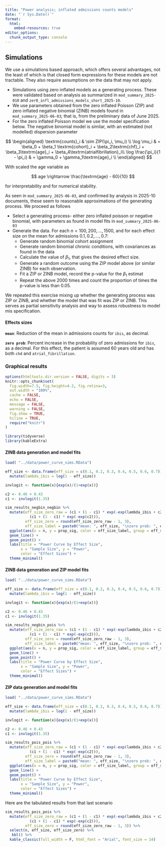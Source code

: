 ```yaml
---
title: "Power analysis; inflated admissions counts models"
date: "`r Sys.Date()`"
format: 
  html: 
    embed-resources: true
editor_options: 
  chunk_output_type: console
---
```


## Simulations

We use a simulations based approach, which offers several advantages, not the least of which is that closed form expressions for these models are not tractable. They also require assumptions on the data that may not apply.

- Simulations using zero inflated models as a generating process. These were validated based on analysis as summarized in `mod_summary_2025-010` and `zer0_infl_admissions_models_short_2025-10`. 
- We use parameters obtained from the zero inflated Poisson (ZIP) and zero inflated negative binomial (ZINB) models found in `mod_summary_2025-06-03`; that is, from the preliminary data of June 2025. 
- For the zero inflated Poisson model we use the model specification below. The negative binomial model is similar, with an estimated (not modelled) dispersion parameter

$$
\begin{aligned}
\textrm{counts}_i & \sim ZIP(\pi_i, \mu_i) \\
\log \mu_i & = \beta_0 + \beta_1 \textrm{cohort}_i + \beta_2\textrm{chf}_i + \beta_3\textrm{age}_i + \beta_4\textrm{atrialfibrillation}_i\\
\log \frac{\pi_i}{1 - \pi_i} & = \gamma_0 + \gamma_1\textrm{age}_i \\
\end{aligned}
$$


With scaled the age variable as 

$$
age \rightarrow \frac{\textrm{age} - 60}{10}
$$ 

for interpretability and for numerical stability.

As seen in `mod_summary_2025-06-03`, and confirmed by analysis in 2025-10 documents, these seem to reasonable approximations of the generating process. We proceed as follows

- Select a generating process- either zero inflated poisson or negative binomial, with parameters as found in model fits in `mod_summary_2025-06-03`
- Generate the data. For each $n = 100, 200, ..., 1500$, and for each effect size on the mean for admissions $0.1, 0.2, ..., 0.7$:
   - Generate random binomial cohort assignment
   - Generate random binomial chronic conditions, with covariances as found in the data
   - Calculate the value of $\beta_1$, that gives the desired effect size.
   - Generate a random outcome using the ZIP model above (or similar ZINB) for each observation.
   - Fit a ZIP or ZINB model, record the p-value for the $\beta_1$ estimat
   - Repeat the above 2000 times and count the proportion of times the p-value is less than 0.05.
  
We repeated this exercise mixing up whether the generating process was ZIP or ZINB, and whether the model that was fit was ZIP or ZINB. This serves as partial sensitivity analysis and way to assess robustness to model mis specification.

#### Effects sizes


**`mean`**: Reduction of the mean in admissions counts for `ibis`, as decimal.

**`zero prob`**: Percent increase in the probability of zero admissions for `ibis`, as a decimal. For this effect, the patient is assumed 60 years old and has both `chd` and `atrial_fibrillation`.

### Graphical results


```r
options(htmltools.dir.version = FALSE, digits = 3)
knitr::opts_chunk$set(
  fig.width=7.5, fig.height=4.2, fig.retina=3,
  out.width = "100%",
  cache = FALSE,
  echo = FALSE,
  message = FALSE,
  warning = FALSE,
  fig.show = TRUE,
  hiline = TRUE,
  require("knitr")
)

```

```r

library(tidyverse)
library(kableExtra)

```


#### ZINB data generation and model fits

```r

load( "../data/power_curve_sims.RData")

eff_size <- data.frame(eff_size = c(0.1, 0.2, 0.3, 0.4, 0.5, 0.6, 0.7)) %>%
  mutate(lambda_ibis = log(1 - eff_size))

invlogit <- function(x){exp(x)/(1+exp(x))}

c2 <- 0.46 + 0.43
c1 <- invlogit(1.35)

sim_results_negbin_negbin %>%
  mutate(eff_size_zero_raw = (c1 + (1 - c1) * exp(-exp(lambda_ibis + c2))) /
           (c1 + (1 - c1) * exp(-exp(c2))),
         eff_size_zero = round(eff_size_zero_raw - 1, 3),
         eff_size_label = paste0("mean: ", eff_size, "\nzero prob: ", eff_size_zero)) %>%
  ggplot(aes(x = n, y = prop_sig, color = eff_size_label, group = eff_size_label)) +
  geom_line() +
  geom_point() +
  labs(title = "Power Curve by Effect Size",
       x = "Sample Size", y = "Power",
       color = "Effect Sizes") +
  theme_minimal()


```



#### ZINB data generation and ZIP model fits

```r

load( "../data/power_curve_sims.RData")

eff_size <- data.frame(eff_size = c(0.1, 0.2, 0.3, 0.4, 0.5, 0.6, 0.7)) %>%
  mutate(lambda_ibis = log(1 - eff_size))

invlogit <- function(x){exp(x)/(1+exp(x))}

c2 <- 0.46 + 0.43
c1 <- invlogit(1.35)

sim_results_negbin_pois %>%
  mutate(eff_size_zero_raw = (c1 + (1 - c1) * exp(-exp(lambda_ibis + c2))) /
           (c1 + (1 - c1) * exp(-exp(c2))),
         eff_size_zero = round(eff_size_zero_raw - 1, 3),
         eff_size_label = paste0("mean: ", eff_size, "\nzero prob: ", eff_size_zero)) %>%
  ggplot(aes(x = n, y = prop_sig, color = eff_size_label, group = eff_size_label)) +
  geom_line() +
  geom_point() +
  labs(title = "Power Curve by Effect Size",
       x = "Sample Size", y = "Power",
       color = "Effect Sizes") +
  theme_minimal()


```


#### ZIP data generation and model fits

```r

load( "../data/power_curve_sims.RData")

eff_size <- data.frame(eff_size = c(0.1, 0.2, 0.3, 0.4, 0.5, 0.6, 0.7)) %>%
  mutate(lambda_ibis = log(1 - eff_size))

invlogit <- function(x){exp(x)/(1+exp(x))}

c2 <- 0.46 + 0.43
c1 <- invlogit(1.35)

sim_results_pois_pois %>%
  mutate(eff_size_zero_raw = (c1 + (1 - c1) * exp(-exp(lambda_ibis + c2))) /
           (c1 + (1 - c1) * exp(-exp(c2))),
         eff_size_zero = round(eff_size_zero_raw - 1, 3),
         eff_size_label = paste0("mean: ", eff_size, "\nzero prob: ", eff_size_zero)) %>%
  ggplot(aes(x = n, y = prop_sig, color = eff_size_label, group = eff_size_label)) +
  geom_line() +
  geom_point() +
  labs(title = "Power Curve by Effect Size",
       x = "Sample Size", y = "Power",
       color = "Effect Sizes") +
  theme_minimal()


```


Here are the tabulated results from that last scenario

```r
sim_results_pois_pois %>%
  mutate(eff_size_zero_raw = (c1 + (1 - c1) * exp(-exp(lambda_ibis + c2))) /
           (c1 + (1 - c1) * exp(-exp(c2))),
         eff_size_zero = round(eff_size_zero_raw - 1, 3)) %>% 
  select(n, eff_size, eff_size_zero) %>% 
   kbl() %>% 
  kable_classic(full_width = F, html_font = "Arial", font_size = 14)

```

